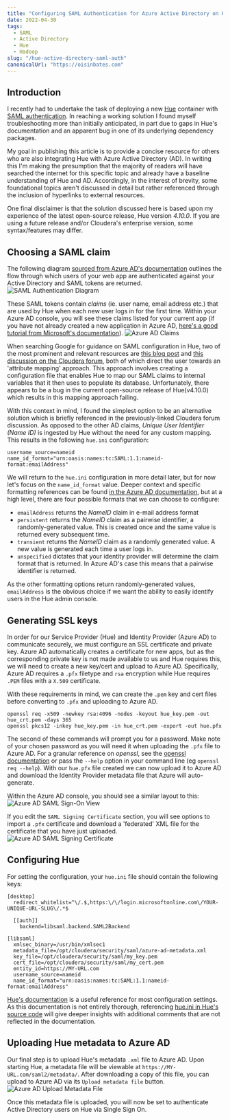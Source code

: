 ```yaml
---
title: "Configuring SAML Authentication for Azure Active Directory on Hue"
date: 2022-04-30
tags:
  - SAML
  - Active Directory
  - Hue
  - Hadoop
slug: "/hue-active-directory-saml-auth"
canonicalUrl: "https://oisinbates.com"
---
```


## Introduction
I recently had to undertake the task of deploying a new [Hue](https://github.com/cloudera/hue) container with [SAML authentication](https://docs.gethue.com/administrator/configuration/server/#saml).
In reaching a working solution I found myself troubleshooting more than initially anticipated, in part due to gaps in Hue's documentation and an apparent bug in one of its underlying dependency packages.

My goal in publishing this article is to provide a concise resource for others who are also integrating Hue with Azure Active Directory (AD).
In writing this I'm making the presumption that the majority of readers will have searched the internet for this specific topic and already have a baseline understanding of Hue and AD.
Accordingly, in the interest of brevity, some foundational topics aren't discussed in detail but rather referenced through the inclusion of hyperlinks to external resources.

One final disclaimer is that the solution discussed here is based upon my experience of the latest open-source release, Hue version _4.10.0_. If you are using a future release and/or Cloudera's enterprise version, some syntax/features may differ.

## Choosing a SAML claim
The following diagram [sourced from Azure AD's documentation](https://docs.microsoft.com/en-us/azure/active-directory/fundamentals/auth-saml) outlines the flow through which users of your web app are authenticated against your Active Directory and SAML tokens are returned.
![SAML Authentication Diagram](./auth_saml.png)

These SAML tokens contain _claims_ (ie. user name, email address etc.) that are used by Hue when each new user logs in for the first time.
Within your Azure AD console, you will see these claims listed for your current app (if you have not already created a new application in Azure AD, [here's a good tutorial from Microsoft's documentation](https://docs.microsoft.com/en-us/azure/active-directory/manage-apps/add-application-portal-setup-sso)).
![Azure AD Claims](./azure_ad_claims.png)

When searching Google for guidance on SAML configuration in Hue, two of the most prominent and relevant resources are [this blog post](https://www.davehill.ie/code/hue-saml-azure-part-1/) and [this discussion on the Cloudera forum](https://community.cloudera.com/t5/Support-Questions/HUE-fails-with-saml/td-p/82559), both of which direct the user towards an 'attribute mapping' approach.
This approach involves creating a configuration file that enables Hue to map our SAML claims to internal variables that it then uses to populate its database. Unfortunately, there appears to be a bug in the current open-source release of Hue(v4.10.0) which results in this mapping approach failing.

With this context in mind, I found the simplest option to be an alternative solution which is briefly referenced in the previously-linked Cloudera forum discussion. 
As opposed to the other AD claims, _Unique User Identifier (Name ID)_ is ingested by Hue without the need for any custom mapping. This results in the following `hue.ini` configuration:
```
username_source=nameid
name_id_format="urn:oasis:names:tc:SAML:1.1:nameid-format:emailAddress"
```

We will return to the `hue.ini` configuration in more detail later, but for now let's focus on the `name_id_format` value.
Deeper context and specific formatting references can be found [in the Azure AD documentation](https://docs.microsoft.com/en-us/azure/active-directory/develop/single-sign-on-saml-protocol#nameidpolicy), but at a high level, there are four possible formats that we can choose to configure:
* `emailAddress` returns the _NameID_ claim in e-mail address format
*  `persistent` returns the _NameID_ claim as a pairwise identifier, a randomly-generated value. This is created once and the same value is returned every subsequent time.
*  `transient` returns the _NameID_ claim as a randomly generated value. A new value is generated each time a user logs in.
*  `unspecified` dictates that your identity provider will determine the claim format that is returned. In Azure AD's case this means that a pairwise identifier is returned.

As the other formatting options return randomly-generated values, `emailAddress` is the obvious choice if we want the ability to easily identify users in the Hue admin console.

## Generating SSL keys

In order for our Service Provider (Hue) and Identity Provider (Azure AD) to communicate securely, we must configure an SSL certificate and private key.
Azure AD automatically creates a certificate for new apps, but as the corresponding private key is not made available to us and Hue requires this, we will need to create a new key/cert and upload to Azure AD. 
Specifically, Azure AD requires a `.pfx` filetype and `rsa` encryption while Hue requires `.PEM` files with a `X.509` certificate. 

With these requirements in mind, we can create the `.pem` key and cert files before converting to `.pfx` and uploading to Azure AD.
```
openssl req -x509 -newkey rsa:4096 -nodes -keyout hue_key.pem -out hue_crt.pem -days 365
openssl pkcs12 -inkey hue_key.pem -in hue_crt.pem -export -out hue.pfx
```

The second of these commands will prompt you for a password. Make note of your chosen password as you will need it when uploading the `.pfx` file to Azure AD.
For a granular reference on _openssl_, see the [openssl documentation](https://www.openssl.org/docs/manmaster/man1/openssl.html) or pass the `--help` option in your command line (eg `openssl req --help`).
With our `hue.pfx` file created we can now upload it to Azure AD and download the Identity Provider metadata file that Azure will auto-generate.

Within the Azure AD console, you should see a similar layout to this:
![Azure AD SAML Sign-On View](./azure_ad_saml_sign_on.png)

If you edit the  `SAML Signing Certificate` section, you will see options to import a `.pfx` certificate and download a 'federated' XML file for the certificate that you have just uploaded.
![Azure AD SAML Signing Certificate](./azure_ad_saml_signing_certificate.png)

## Configuring Hue 

For setting the configuration, your `hue.ini` file should contain the following keys:
```
[desktop]
  redirect_whitelist=^\/.$,https:\/\/login.microsoftonline.com\/YOUR-UNIQUE-URL-SLUG\/.*$

  [[auth]]
    backend=libsaml.backend.SAML2Backend

[libsaml]
  xmlsec_binary=/usr/bin/xmlsec1
  metadata_file=/opt/cloudera/security/saml/azure-ad-metadata.xml
  key_file=/opt/cloudera/security/saml/my_key.pem
  cert_file=/opt/cloudera/security/saml/my_cert.pem
  entity_id=https://MY-URL.com
  username_source=nameid
  name_id_format="urn:oasis:names:tc:SAML:1.1:nameid-format:emailAddress"
```

[Hue's documentation](https://docs.gethue.com/administrator/configuration/server/#saml) is a useful reference for most configuration settings.
As this documentation is not entirely thorough, referencing [hue.ini in Hue's source code](https://github.com/cloudera/hue/blob/master/desktop/conf.dist/hue.ini) will give deeper insights with additional comments that are not reflected in the documentation.

## Uploading Hue metadata to Azure AD
Our final step is to upload Hue's metadata `.xml` file to Azure AD.
Upon starting Hue, a metadata file will be viewable at `https://MY-URL.com/saml2/metadata/`.
After downloading a copy of this file, you can upload to Azure AD via its `Upload metadata file` button.
![Azure AD Upload Metadata File](./azure_ad_upload_metadata_file.png)

Once this metadata file is uploaded, you will now be set to authenticate Active Directory users on Hue via Single Sign On. 





